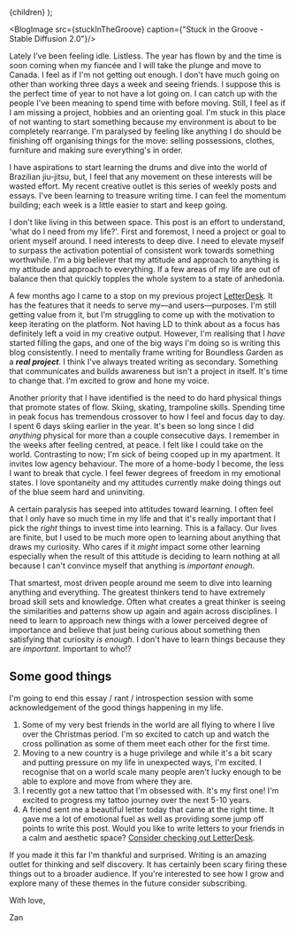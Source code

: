 


  <ReferenceProvider value={meta.id}>
    <Layout meta={meta}>
      <References references={references} />
      {children}
    </Layout>
  </ReferenceProvider>
);

<BlogImage src={stuckInTheGroove} caption={"Stuck in the Groove - Stable Diffusion 2.0"}/>

Lately I've been feeling idle.
Listless.
The year has flown by and the time is soon coming when my fiancée and I will take the plunge and move to Canada.
I feel as if I'm not getting out enough.
I don't have much going on other than working three days a week and seeing friends.
I suppose this is the perfect time of year to not have a lot going on.
I can catch up with the people I've been meaning to spend time with before moving.
Still, I feel as if I am missing a project, hobbies and an orienting goal.
I'm stuck in this place of not wanting to start something because my environment is about to be completely rearrange.
I'm paralysed by feeling like anything I do should be finishing off organising things for the move: selling possessions, clothes, furniture and making sure everything's in order.

I have aspirations to start learning the drums and dive into the world of Brazilian jiu-jitsu, but, I feel that any movement on these interests will be wasted effort.
My recent creative outlet is this series of weekly posts and essays.
I've been learning to treasure writing time.
I can feel the momentum building; each week is a little easier to start and keep going.

I don't like living in this between space.
This post is an effort to understand, 'what do I need from my life?'.
First and foremost, I need a project or goal to orient myself around.
I need interests to deep dive.
I need to elevate myself to surpass the activation potential of consistent work towards something worthwhile.
I'm a big believer that my attitude and approach to anything is my attitude and approach to everything.
If a few areas of my life are out of balance then that quickly topples the whole system to a state of anhedonia.

A few months ago I came to a stop on my previous project [LetterDesk](https://www.letterdesk.app).
It has the features that it needs to serve my—and users—purposes.
I'm still getting value from it, but I'm struggling to come up with the motivation to keep iterating on the platform.
Not having LD to think about as a focus has definitely left a void in my creative output.
However, I'm realising that I *have* started filling the gaps, and one of the big ways I'm doing so is writing this blog consistently.
I need to mentally frame writing for Boundless Garden as a __*real project*__.
I think I've always treated writing as secondary.
Something that communicates and builds awareness but isn't a project in itself.
It's time to change that. I'm excited to grow and hone my voice.

Another priority that I have identified is the need to do hard physical things that promote states of flow.
Skiing, skating, trampoline skills.
Spending time in peak focus has tremendous crossover to how I feel and focus day to day.
I spent 6 days skiing earlier in the year.
It's been so long since I did *anything* physical for more than a couple consecutive days.
I remember in the weeks after feeling centred, at peace.
I felt like I could take on the world.
Contrasting to now; I'm sick of being cooped up in my apartment.
It invites low agency behaviour. The more of a home-body I become, the less I want to break that cycle.
I feel fewer degrees of freedom in my emotional states.
I love spontaneity and my attitudes currently make doing things out of the blue seem hard and uninviting.

A certain paralysis has seeped into attitudes toward learning.
I often feel that I only have so much time in my life and that it's really important that I pick the *right* things to invest time into learning.
This is a fallacy.
Our lives are finite, but I used to be much more open to learning about anything that draws my curiosity.
Who cares if it *might* impact some other learning especially when the result of this attitude is deciding to learn nothing at all because I can't convince myself that anything is *important enough*.

That smartest, most driven people around me seem to dive into learning anything and everything.
The greatest thinkers tend to have extremely broad skill sets and knowledge.
Often what creates a great thinker is seeing the similarities and patterns show up again and again across disciplines.
I need to learn to approach new things with a lower perceived degree of importance and believe that just being curious about something then satisfying that curiosity *is enough*.
I don't have to learn things because they are *important*.
Important to who!?

## Some good things

I'm going to end this essay / rant / introspection session with some acknowledgement of the good things happening in my life.

1. Some of my very best friends in the world are all flying to where I live over the Christmas period.
  I'm so excited to catch up and watch the cross pollination as some of them meet each other for the first time.
2. Moving to a new country is a huge privilege and while it's a bit scary and putting pressure on my life in unexpected ways, I'm excited.
  I recognise that on a world scale many people aren't lucky enough to be able to explore and move from where they are.
3. I recently got a new tattoo that I'm obsessed with. It's my first one! I'm excited to progress my tattoo journey over the next 5-10 years.
4. A friend sent me a beautiful letter today that came at the right time.
  It gave me a lot of emotional fuel as well as providing some jump off points to write this post.
  Would you like to write letters to your friends in a calm and aesthetic space? [Consider checking out LetterDesk](https://www.letterdesk.app).

If you made it this far I'm thankful and surprised.
Writing is an amazing outlet for thinking and self discovery.
It has certainly been scary firing these things out to a broader audience.
If you're interested to see how I grow and explore many of these themes in the future consider subscribing.

With love,

Zan
